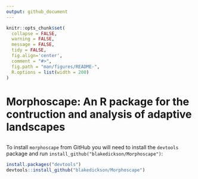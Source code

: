 ```yaml
---
output: github_document
---
```


<!-- README.md is generated from README.Rmd. Please edit that file -->

```r
knitr::opts_chunk$set(
  collapse = FALSE,
  warning = FALSE,
  message = FALSE,
  tidy = FALSE,
  fig.align='center',
  comment = "#>",
  fig.path = "man/figures/README-",
  R.options = list(width = 200)
)
```
# Morphoscape: An R package for the contruction and analysis of adaptive landscapes
<!-- <img src="man/figures/logo.png" align="right" width="150"/> -->
------
To install `morphoscape` from GitHub you will need to install the `devtools` package and run `install_github("blakedickson/Morphoscape")`:

```r
install.packages("devtools")
devtools::install_github("blakedickson/Morphoscape")
```

